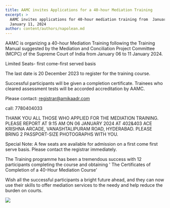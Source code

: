 ```yaml
---
title: AAMC invites Applications for a 40-hour Mediation Training
excerpt: >
  AAMC invites applications for 40-hour mediation training from  January 6 to
  January 11, 2024
author: content/authors/napolean.md
---
```


AAMC is organizing a 40-hour Mediation Training following the Training Manual suggested by the Mediation and Conciliation Project Committee (MCPC)  of the Supreme Court of India from January 06 to 11 January 2024.&#x20;

Limited Seats- first come-first served basis

The last date is 20 December 2023 to register for the training course.&#x20;

Successful participants will be given a completion certificate. Trainees who cleared assessment tests will be accorded accreditation by AAMC.

Please contact: registrar@amikaadr.com

call: 7780404033

THANK YOU ALL THOSE WHO APPLIED FOR THE MEDIATION TRAINING. PLEASE REPORT AT 9:15 AM  ON 06 JANUARY 2024   AT 402&403 ACE KRISHNA ARCADE, VANASHTALIPURAM ROAD, HYDERABAD. PLEASE BRING 2 PASSPORT-SIZE PHOTOGRAPHS WITH YOU.

Special Note: A few seats are available for admission on a first come first serve basis. Please contact the registrar immediately.

The Training programme has been a tremendous success with 12 participants completing the course and obtaining ' The Certificates of Completion of a 40-Hour Mediation Course'&#x20;

Wish all the successful participants a bright future ahead, and they can now use their skills to offer mediation services to the needy and help reduce the burden on courts.

![](/uploads/0aac502e-090b-4b34-9212-663c5a040af4.jpg)

